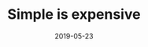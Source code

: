 ---
title: Simple is expensive
description: A short reflection on user experience and design.
date: 2019-05-23
readingTime: 1
---